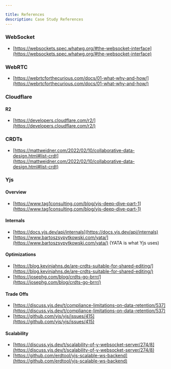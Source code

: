 ```yaml
---

title: References
description: Case Study References
---
```


### WebSocket

-  [https://websockets.spec.whatwg.org/#the-websocket-interface](https://websockets.spec.whatwg.org/#the-websocket-interface)

### WebRTC

- [https://webrtcforthecurious.com/docs/01-what-why-and-how/](https://webrtcforthecurious.com/docs/01-what-why-and-how/)

### Cloudflare

#### R2

- [https://developers.cloudflare.com/r2/](https://developers.cloudflare.com/r2/)

### CRDTs

- [https://mattweidner.com/2022/02/10/collaborative-data-design.html#list-crdt](https://mattweidner.com/2022/02/10/collaborative-data-design.html#list-crdt)

### Yjs

#### Overview

- [https://www.tag1consulting.com/blog/yjs-deep-dive-part-1](https://www.tag1consulting.com/blog/yjs-deep-dive-part-1)

#### Internals

- [https://docs.yjs.dev/api/internals](https://docs.yjs.dev/api/internals)
- [https://www.bartoszsypytkowski.com/yata/](https://www.bartoszsypytkowski.com/yata/) (YATA is what Yjs uses)

#### Optimizations

- [https://blog.kevinjahns.de/are-crdts-suitable-for-shared-editing/](https://blog.kevinjahns.de/are-crdts-suitable-for-shared-editing/)
- [https://josephg.com/blog/crdts-go-brrr/](https://josephg.com/blog/crdts-go-brrr/)

#### Trade Offs

- [https://discuss.yjs.dev/t/compliance-limitations-on-data-retention/537](https://discuss.yjs.dev/t/compliance-limitations-on-data-retention/537)
- [https://github.com/yjs/yjs/issues/415](https://github.com/yjs/yjs/issues/415)

#### Scalability

- [https://discuss.yjs.dev/t/scalability-of-y-websocket-server/274/8](https://discuss.yjs.dev/t/scalability-of-y-websocket-server/274/8)
- [https://github.com/erdtool/yjs-scalable-ws-backend](https://github.com/erdtool/yjs-scalable-ws-backend)
